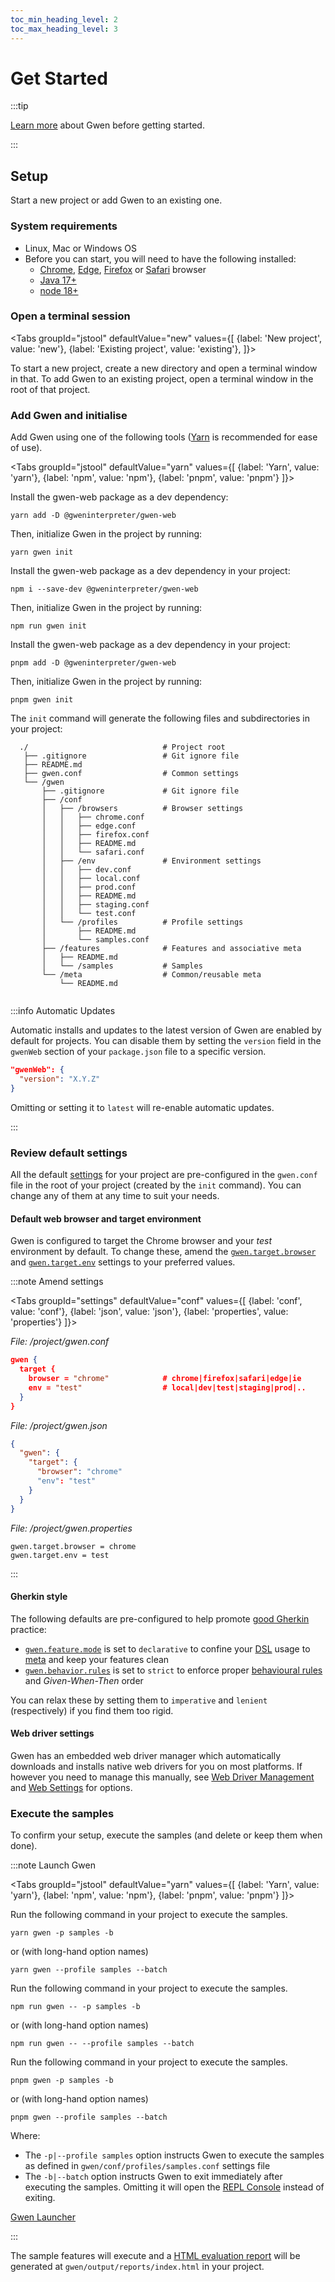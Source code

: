 ```yaml
--- 
toc_min_heading_level: 2
toc_max_heading_level: 3
---
```



# Get Started

:::tip

[Learn more](/docs) about Gwen before getting started.

:::

## Setup

Start a new project or add Gwen to an existing one.

### System requirements
  - Linux, Mac or Windows OS
  - Before you can start, you will need to have the following installed:
    - [Chrome](https://www.google.com/intl/en_au/chrome/), [Edge](https://www.microsoft.com/en-us/edge), [Firefox](https://www.mozilla.org/en-US/firefox/new/) or [Safari](https://www.apple.com/au/safari/) browser
    - [Java 17+](https://www.oracle.com/java/technologies/downloads/)
    - [node 18+](https://nodejs.org/en/download/package-manager)

### Open a terminal session

<Tabs
  groupId="jstool"
  defaultValue="new"
  values={[
    {label: 'New project', value: 'new'},
    {label: 'Existing project', value: 'existing'},
  ]}>

<TabItem value="new">
To start a new project, create a new directory and open a terminal window in that.
</TabItem>

<TabItem value="existing">
To add Gwen to an existing project, open a terminal window in the root of that project.
</TabItem>

</Tabs>

### Add Gwen and initialise

Add Gwen using one of the following tools ([Yarn](https://yarnpkg.com/) is recommended for ease of use).

<Tabs
  groupId="jstool"
  defaultValue="yarn"
  values={[
    {label: 'Yarn', value: 'yarn'},
    {label: 'npm', value: 'npm'},
    {label: 'pnpm', value: 'pnpm'}
  ]}>

<TabItem value="yarn">

Install the gwen-web package as a dev dependency:

```shell
yarn add -D @gweninterpreter/gwen-web
```

Then, initialize Gwen in the project by running:

```shell
yarn gwen init
```

</TabItem>
<TabItem value="npm">

Install the gwen-web package as a dev dependency in your project:

```shell
npm i --save-dev @gweninterpreter/gwen-web
```

Then, initialize Gwen in the project by running:

```shell
npm run gwen init
```

</TabItem>
<TabItem value="pnpm">

Install the gwen-web package as a dev dependency in your project:

```shell
pnpm add -D @gweninterpreter/gwen-web
```

Then, initialize Gwen in the project by running:

```shell
pnpm gwen init
```

</TabItem>
</Tabs>

The `init` command will generate the following files and subdirectories in your project:

```
  ./                              # Project root
   ├── .gitignore                 # Git ignore file
   ├── README.md
   ├── gwen.conf                  # Common settings
   └── /gwen
       ├── .gitignore             # Git ignore file
       ├── /conf
       │   ├── /browsers          # Browser settings
       │   │   ├── chrome.conf
       │   │   ├── edge.conf
       │   │   ├── firefox.conf
       │   │   ├── README.md
       │   │   └── safari.conf
       │   ├── /env               # Environment settings
       │   │   ├── dev.conf
       │   │   ├── local.conf
       │   │   ├── prod.conf
       │   │   ├── README.md
       │   │   ├── staging.conf
       │   │   └── test.conf
       │   └── /profiles          # Profile settings
       │       ├── README.md
       │       └── samples.conf
       ├── /features              # Features and associative meta
       │   ├── README.md
       │   └── /samples           # Samples
       └── /meta                  # Common/reusable meta
           └── README.md
       
```

:::info Automatic Updates

Automatic installs and updates to the latest version of Gwen are enabled by default for projects. You can disable them by setting the `version` field in the `gwenWeb` section of your `package.json` file to a specific version.

```json
"gwenWeb": {
  "version": "X.Y.Z"
}
```

Omitting or setting it to `latest` will re-enable automatic updates.

:::

### Review default settings

All the default [settings](/docs/settings) for your project are pre-configured in the `gwen.conf` file in the root of your project (created by the `init` command). You can change any of them at any time to suit your needs. 

#### Default web browser and target environment

Gwen is configured to target the Chrome browser and your *test* environment by default. To change these, amend the  [<code>gwen.target.browser</code>](/docs/settings#gwen-target-browser) and [<code>gwen.target.env</code>](/docs/settings#gwen-target-env) settings to your preferred values.

:::note Amend settings

<Tabs
  groupId="settings"
  defaultValue="conf"
  values={[
    {label: 'conf', value: 'conf'},
    {label: 'json', value: 'json'},
    {label: 'properties', value: 'properties'}
  ]}>
<TabItem value="conf">

*File: /project/gwen.conf*

```json {3, 4}
gwen {
  target {
    browser = "chrome"            # chrome|firefox|safari|edge|ie
    env = "test"                  # local|dev|test|staging|prod|..
  }
}
```

</TabItem>
<TabItem value="json">

*File: /project/gwen.json*

```json {4, 5}
{
  "gwen": {
    "target": {
      "browser": "chrome"
      "env": "test"
    }
  }
}
```

</TabItem>
<TabItem value="properties">

*File: /project/gwen.properties*

```properties {1, 2}
gwen.target.browser = chrome
gwen.target.env = test
```

</TabItem>
</Tabs>

:::

#### Gherkin style

The following defaults are pre-configured to help promote [good Gherkin](https://gweninterpreter.wordpress.com/2020/03/09/strictly-good-gherkin-with-gwen/) practice:

- [`gwen.feature.mode`](/docs/settings#gwen-feature-mode) is set to `declarative` to confine your [DSL](/docs/dsl) usage to [meta](/docs/meta) and keep your features clean
- [`gwen.behavior.rules`](/docs/settings#gwen-behavior-rules) is set to `strict` to enforce proper [behavioural rules](/docs#behavioural-rules-and-semantics) and *Given-When-Then* order

You can relax these by setting them to `imperative` and `lenient` (respectively) if you find them too rigid.

#### Web driver settings

Gwen has an embedded web driver manager which automatically downloads and installs native web drivers for you on most platforms. If however you need to manage this manually, see [Web Driver Management](/docs/web-driver-management) and [Web Settings](/docs/settings#web-settings) for options.

### Execute the samples

To confirm your setup, execute the samples (and delete or keep them when done).

:::note Launch Gwen

<Tabs
  groupId="jstool"
  defaultValue="yarn"
  values={[
    {label: 'Yarn', value: 'yarn'},
    {label: 'npm', value: 'npm'},
    {label: 'pnpm', value: 'pnpm'}
  ]}>

<TabItem value="yarn">

Run the following command in your project to execute the samples.

```shell
yarn gwen -p samples -b
```

or (with long-hand option names)

```shell
yarn gwen --profile samples --batch
```

</TabItem>
<TabItem value="npm">

Run the following command in your project to execute the samples.

```shell
npm run gwen -- -p samples -b
```

or (with long-hand option names)

```shell
npm run gwen -- --profile samples --batch
```

</TabItem>
<TabItem value="pnpm">

Run the following command in your project to execute the samples.

```shell
pnpm gwen -p samples -b
```

or (with long-hand option names)

```shell
pnpm gwen --profile samples --batch
```

</TabItem>
</Tabs>

Where:

- The `-p|--profile samples` option instructs Gwen to execute the samples as defined in `gwen/conf/profiles/samples.conf` settings file
- The `-b|--batch` option instructs Gwen to exit immediately after executing the samples. Omitting it will open the [REPL Console](/docs/repl) instead of exiting.

[Gwen Launcher](/docs/launcher)

:::

The sample features will execute and a [HTML evaluation report](/docs/reports/html) will be generated at `gwen/output/reports/index.html` in your project.
